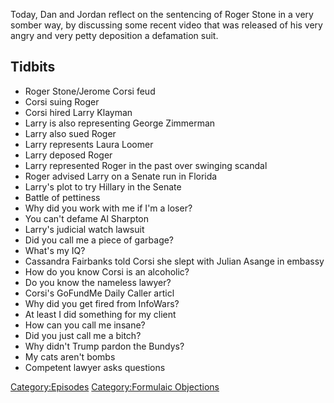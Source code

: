 {{DEFAULTSORT:
    #_EPISODE_0401:Formulaic Objections Part 3
}}{{Episode
    | title           = Formulaic Objections Part 3
    | caption         = Listen to this episode on [https://knowledgefight.libsyn.com/knowledge-fight-formulaic-objections-part-3 Libsyn] [https://open.spotify.com/episode/2xzNlCre4Za9UYMQGpxv7H Spotify], Read the [[Transcript/401: Formulaic Objections Part 3|Unofficial Transcript]]
    | episodeNumber   = 401
    | length          = 01:33:34
    | airDate         = February 21, 2020
    | episodeType     = [[:Category:Formulaic Objections|Formulaic Objections]]
    | appearance      = [[Roger Stone]], [[Jerome Corsi]], [[Larry Klayman]], [[George Zimmerman]], [[Laura Loomer]], [[Al Sharpton]], [[Cassandra Fairbanks]], [[Julian Assange]]
    | previousEpisode = [[400: One Out Of Five Seems High]]
    | nextEpisode     = [[402: February 20, 2020]]
}}

{{Stub}}

Today, Dan and Jordan reflect on the sentencing of Roger Stone in a very somber way, by discussing some recent video that was released of his very angry and very petty deposition a defamation suit.

==Tidbits==

*Roger Stone/Jerome Corsi feud
*Corsi suing Roger
*Corsi hired Larry Klayman
*Larry is also representing George Zimmerman
*Larry also sued Roger
*Larry represents Laura Loomer
*Larry deposed Roger
*Larry represented Roger in the past over swinging scandal
*Roger advised Larry on a Senate run in Florida
*Larry's plot to try Hillary in the Senate
*Battle of pettiness
*Why did you work with me if I'm a loser?
*You can't defame Al Sharpton
*Larry's judicial watch lawsuit
*Did you call me a piece of garbage?
*What's my IQ?
*Cassandra Fairbanks told Corsi she slept with Julian Asange in embassy
*How do you know Corsi is an alcoholic?
*Do you know the nameless lawyer?
*Corsi's GoFundMe Daily Caller articl
*Why did you get fired from InfoWars?
*At least I did something for my client
*How can you call me insane?
*Did you just call me a bitch?
*Why didn't Trump pardon the Bundys?
*My cats aren't bombs
*Competent lawyer asks questions

[[Category:Episodes]]
[[Category:Formulaic Objections]]
